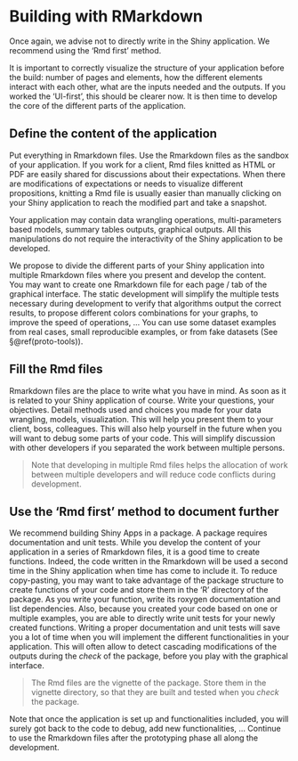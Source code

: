 # Building with RMarkdown {#proto-rmdfirst}

Once again, we advise not to directly write in the Shiny application.
We recommend using the 'Rmd first' method.  

It is important to correctly visualize the structure of your application before the build:
number of pages and elements, how the different elements interact with each other, what are the inputs needed and the outputs.
If you worked the 'UI-first', this should be clearer now.
It is then time to develop the core of the different parts of the application.  

## Define the content of the application

Put everything in Rmarkdown files.
Use the Rmarkdown files as the sandbox of your application.
If you work for a client, Rmd files knitted as HTML or PDF are easily shared for discussions about their expectations.
When there are modifications of expectations or needs to visualize different propositions, knitting a Rmd file is usually easier than manually clicking on your Shiny application to reach the modified part and take a snapshot.

Your application may contain data wrangling operations, multi-parameters based models, summary tables outputs, graphical outputs.
All this manipulations do not require the interactivity of the Shiny application to be developed.  

We propose to divide the different parts of your Shiny application into multiple Rmarkdown files where you present and develop the content.  
You may want to create one Rmarkdown file for each page / tab of the graphical interface.
The static development will simplify the multiple tests necessary during development to verify that algorithms output the correct results, to propose different colors combinations for your graphs, to improve the speed of operations, ...
You can use some dataset examples from real cases, small reproducible examples, or from fake datasets (See §\@ref(proto-tools)).


## Fill the Rmd files

Rmarkdown files are the place to write what you have in mind. 
As soon as it is related to your Shiny application of course.
Write your questions, your objectives.
Detail methods used and choices you made for your data wrangling, models, visualization.
This will help you present them to your client, boss, colleagues. 
This will also help yourself in the future when you will want to debug some parts of your code.
This will simplify discussion with other developers if you separated the work between multiple persons.  

> Note that developing in multiple Rmd files helps the allocation of work between multiple developers and will reduce code conflicts during development.

## Use the 'Rmd first' method to document further

We recommend building Shiny Apps in a package.
A package requires documentation and unit tests.
While you develop the content of your application in a series of Rmarkdown files, it is a good time to create functions. 
Indeed, the code written in the Rmarkdown will be used a second time in the Shiny application when time has come to include it.
To reduce copy-pasting, you may want to take advantage of the package structure to create functions of your code and store them in the 'R' directory of the package. 
As you write your function, write its roxygen documentation and list dependencies.
Also, because you created your code based on one or multiple examples, you are able to directly write unit tests for your newly created functions.
Writing a proper documentation and unit tests will save you a lot of time when you will implement the different functionalities in your application. 
This will often allow to detect cascading modifications of the outputs during the _check_ of the package, before you play with the graphical interface.

> The Rmd files are the vignette of the package. 
Store them in the vignette directory, so that they are built and tested when you _check_ the package.


Note that once the application is set up and functionalities included, you will surely got back to the code to debug, add new functionalities, ...
Continue to use the Rmarkdown files after the prototyping phase all along the development.
